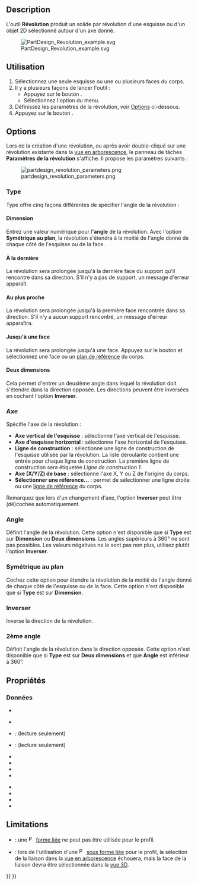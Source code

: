 <languages/>

{{Docnav/fr
|[[PartDesign_Pad/fr|Protrusion]]
|[[PartDesign_AdditiveLoft/fr|Lissage additif]]
|[[PartDesign_Workbench/fr|Atelier PartDesign]]
|IconL=PartDesign_Pad.svg
|IconR=PartDesign_AdditiveLoft.svg
|IconC=Workbench_PartDesign.svg
}}

{{GuiCommand/fr
|Name=PartDesign_Revolution
|Name/fr=PartDesign Révolution
|MenuLocation=PartDesign → Créer une fonction additive → Révolution
|Workbenches=[[PartDesign_Workbench/fr|PartDesign]]
|SeeAlso=[[PartDesign_Groove/fr|PartDesign Rainure]]
}}

==Description== 

L'outil '''Révolution''' produit un solide par révolution d'une esquisse ou d'un objet 2D sélectionné autour d'un axe donné.

[[File:PartDesign Revolution example.svg]]

{{Caption|Ci-dessus : l'esquisse (A) est révolutionnée de 270 degrés dans le sens antihoraire autour de l'axe (B) ; le solide résultant (C) est montré à droite.}}

<span id="Usage"></span>
==Utilisation==

# Sélectionnez une seule esquisse ou une ou plusieurs faces du corps.
# Il y a plusieurs façons de lancer l'outil :
#* Appuyez sur le bouton {{Button|[[Image:PartDesign_Revolution.svg|16px]] [[PartDesign_Revolution/fr|Révolution]]}}.
#* Sélectionnez l'option {{MenuCommand|PartDesign → Créer une fonction additive → [[Image:PartDesign_Revolution.svg|16px]] Cavité}} du menu.
# Définissez les paramètres de la révolution, voir [[#Options|Options]] ci-dessous.
# Appuyez sur le bouton {{Button|OK}}.

==Options== 

Lors de la création d'une révolution, ou après avoir double-cliqué sur une révolution existante dans la [[Tree_view/fr|vue en arborescence]], le panneau de tâches '''Paramètres de la révolution''' s'affiche. Il propose les paramètres suivants :

[[Image:partdesign_revolution_parameters.png|frame|left]]

===Type===

{{Version/fr|1.0}}

Type offre cinq façons différentes de spécifier l'angle de la révolution :

====Dimension====

Entrez une valeur numérique pour l''''angle''' de la révolution. Avec l'option '''Symétrique au plan''', la révolution s'étendra à la moitié de l'angle donné de chaque côté de l'esquisse ou de la face.

<span id="To_last"></span>
====À la dernière====

La révolution sera prolongée jusqu'à la dernière face du support qu'il rencontre dans sa direction. S'il n'y a pas de support, un message d'erreur apparaît.

<span id="To_first"></span>
====Au plus proche====

La révolution sera prolongée jusqu'à la première face rencontrée dans sa direction. S'il n'y a aucun support rencontré, un message d'erreur apparaîtra.

<span id="Up_to_face"></span>
====Jusqu'à une face====

La révolution sera prolongée jusqu'à une face. Appuyez sur le bouton {{Button|Face}} et sélectionnez une face ou un [[PartDesign_Plane/fr|plan de référence]] du corps.

<span id="Two_dimensions"></span>
====Deux dimensions====

Cela permet d'entrer un deuxième angle dans lequel la révolution doit s'étendre dans la direction opposée. Les directions peuvent être inversées en cochant l'option '''Inverser'''.

<span id="Axis"></span>
===Axe===

Spécifie l'axe de la révolution :

* '''Axe vertical de l'esquisse''' : sélectionne l'axe vertical de l'esquisse.
* '''Axe d'esquisse horizontal''' : sélectionne l'axe horizontal de l'esquisse.
* '''Ligne de construction''' : sélectionne une ligne de construction de l'esquisse utilisée par la révolution. La liste déroulante contient une entrée pour chaque ligne de construction. La première ligne de construction sera étiquetée ''Ligne de construction 1''.
* '''Axe (X/Y/Z) de base''' : sélectionne l'axe X, Y ou Z de l'origine du corps.
* '''Sélectionner une référence...''' : permet de sélectionner une ligne droite ou une [[PartDesign_Line/fr|ligne de référence]] du corps.

Remarquez que lors d'un changement d'axe, l'option '''Inverser''' peut être (dé)cochée automatiquement.

<span id="Angle"></span>
===Angle === 

Définit l'angle de la révolution. Cette option n'est disponible que si '''Type''' est sur '''Dimension''' ou '''Deux dimensions'''. Les angles supérieurs à 360° ne sont pas possibles. Les valeurs négatives ne le sont pas non plus, utilisez plutôt l'option '''Inverser'''.

<span id="Symmetric_to_plane"></span>
===Symétrique au plan===

Cochez cette option pour étendre la révolution de la moitié de l'angle donné de chaque côté de l'esquisse ou de la face. Cette option n'est disponible que si '''Type''' est sur '''Dimension'''.

<span id="Reversed"></span>
=== Inverser ===

Inverse la direction de la révolution.

<span id="2nd_angle"></span>
=== 2ème angle ===

{{Version/fr|1.0}}

Définit l'angle de la révolution dans la direction opposée. Cette option n'est disponible que si '''Type''' est sur '''Deux dimensions''' et que '''Angle''' est inférieur à 360°.

<span id="Properties"></span>
==Propriétés==

<span id="Data"></span>
===Données===

{{TitleProperty|Part Design}}

* {{PropertyData|Refine|Bool}}

{{TitleProperty|Revolution}}

* {{PropertyData|Type|Enumeration}}
* {{PropertyData|Base|Vector}}: (lecture seulement)
* {{PropertyData|Axis|Vector}}: (lecture seulement)
* {{PropertyData|Angle|Angle}}
* {{PropertyData|Up To Face|LinkSub}}
* {{PropertyData|Angle2|Angle}}
* {{PropertyData|Reference Axis|LinkSub}}

{{TitleProperty|Sketch Based}}

* {{PropertyData|Profile|LinkSub}}
* {{PropertyData|Midplane|Bool}}
* {{PropertyData|Reversed|Bool}}
* {{PropertyData|Allow Multi Face|Bool}}

==Limitations==

* {{VersionMinus/fr|0.21}} : une [[File:PartDesign_ShapeBinder.svg|16px]] [[PartDesign_ShapeBinder/fr|forme liée]] ne peut pas être utilisée pour le profil.
* {{VersionMinus/fr|0.21}} : lors de l'utilisation d'une [[File:PartDesign_SubShapeBinder.svg|16px]] [[PartDesign_SubShapeBinder/fr|sous forme liée]] pour le profil, la sélection de la liaison dans la [[Tree_view/fr|vue en arborescence]] échouera, mais la face de la liaison devra être sélectionnée dans la [[3D_view/fr|vue 3D]].


{{Docnav/fr
|[[PartDesign_Pad/fr|Protrusion]]
|[[PartDesign_AdditiveLoft/fr|Lissage additif]]
|[[PartDesign_Workbench/fr|Atelier PartDesign]]
|IconL=PartDesign_Pad.svg
|IconR=PartDesign_AdditiveLoft.svg
|IconC=Workbench_PartDesign.svg
}}

{{PartDesign Tools navi{{#translation:}}}}
{{Userdocnavi{{#translation:}}}}